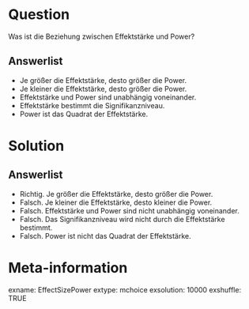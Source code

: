 Question 
======== 

Was ist die Beziehung zwischen Effektstärke und Power?

Answerlist
----------

* Je größer die Effektstärke, desto größer die Power.
* Je kleiner die Effektstärke, desto größer die Power.
* Effektstärke und Power sind unabhängig voneinander.
* Effektstärke bestimmt die Signifikanzniveau.
* Power ist das Quadrat der Effektstärke.

Solution
========

Answerlist
----------

* Richtig. Je größer die Effektstärke, desto größer die Power.
* Falsch. Je kleiner die Effektstärke, desto kleiner die Power.
* Falsch. Effektstärke und Power sind nicht unabhängig voneinander.
* Falsch. Das Signifikanzniveau wird nicht durch die Effektstärke bestimmt.
* Falsch. Power ist nicht das Quadrat der Effektstärke.

Meta-information
================
exname: EffectSizePower
extype: mchoice
exsolution: 10000
exshuffle: TRUE
